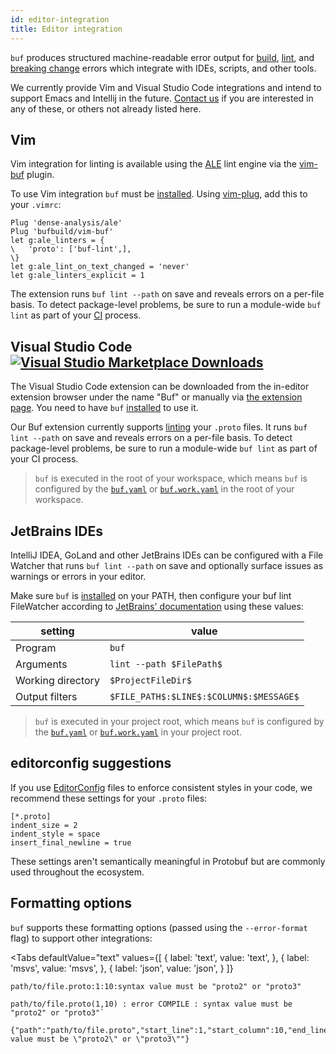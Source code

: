 ```yaml
---
id: editor-integration
title: Editor integration
---
```


`buf` produces structured machine-readable error output for
[build](/buf/build/usage), [lint](/buf/lint/overview), and
[breaking change](/buf/breaking/overview) errors which integrate with IDEs, scripts,
and other tools.

We currently provide Vim and Visual Studio Code integrations and intend to
support Emacs and Intellij in the future. [Contact us](contact) if you are
interested in any of these, or others not already listed here.

## Vim

Vim integration for linting is available using the
[ALE](https://github.com/dense-analysis/ale) lint engine via the
[vim-buf](https://github.com/bufbuild/vim-buf) plugin.

To use Vim integration `buf` must be [installed](installation). Using
[vim-plug](https://github.com/junegunn/vim-plug), add this to your `.vimrc`:

```vim
Plug 'dense-analysis/ale'
Plug 'bufbuild/vim-buf'
let g:ale_linters = {
\   'proto': ['buf-lint',],
\}
let g:ale_lint_on_text_changed = 'never'
let g:ale_linters_explicit = 1
```

The extension runs `buf lint --path` on save and reveals errors on a per-file
basis. To detect package-level problems, be sure to run a module-wide `buf lint`
as part of your [CI](/buf/ci-cd/setup) process.

## Visual Studio Code [![Visual Studio Marketplace Downloads](https://img.shields.io/visual-studio-marketplace/d/bufbuild.vscode-buf?color=2048ff&label=Buf&logo=visual-studio-code&style=flat-squar)](https://marketplace.visualstudio.com/items?itemName=bufbuild.vscode-buf)

The Visual Studio Code extension can be downloaded from the in-editor extension
browser under the name "Buf" or manually via
[the extension page](https://marketplace.visualstudio.com/items?itemName=bufbuild.vscode-buf).
You need to have `buf` [installed](installation) to use it.

Our Buf extension currently supports [linting] your `.proto` files. It runs
`buf lint --path` on save and reveals errors on a per-file basis. To detect
package-level problems, be sure to run a module-wide `buf lint` as part of your
CI process.

> `buf` is executed in the root of your workspace, which means `buf` is
> configured by the [`buf.yaml`](configuration/v1/buf-yaml) or
> [`buf.work.yaml`](configuration/v1/buf-work-yaml) in the root of your
> workspace.

## JetBrains IDEs

IntelliJ IDEA, GoLand and other JetBrains IDEs can be configured with a File
Watcher that runs `buf lint --path` on save and optionally surface issues as
warnings or errors in your editor.

Make sure `buf` is [installed](installation) on your PATH, then configure
your buf lint FileWatcher according to
[JetBrains' documentation](https://www.jetbrains.com/help/idea/using-file-watchers.html)
using these values:

| setting           | value                                   |
| ----------------- | --------------------------------------- |
| Program           | `buf`                                   |
| Arguments         | `lint --path $FilePath$`                |
| Working directory | `$ProjectFileDir$`                      |
| Output filters    | `$FILE_PATH$:$LINE$:$COLUMN$:$MESSAGE$` |

> `buf` is executed in your project root, which means `buf` is configured by the
> [`buf.yaml`](configuration/v1/buf-yaml) or
> [`buf.work.yaml`](configuration/v1/buf-work-yaml) in your project root.

## editorconfig suggestions

If you use [EditorConfig] files to enforce consistent styles in your code, we
recommend these settings for your `.proto` files:

```editorconfig
[*.proto]
indent_size = 2
indent_style = space
insert_final_newline = true
```

These settings aren't semantically meaningful in Protobuf but are commonly used
throughout the ecosystem.

## Formatting options

`buf` supports these formatting options (passed using the `--error-format` flag)
to support other integrations:


<Tabs defaultValue="text"
  values={[
    { label: 'text', value: 'text', },
    { label: 'msvs', value: 'msvs', },
    { label: 'json', value: 'json', }
  ]}
>
<TabItem value="text">

```
path/to/file.proto:1:10:syntax value must be "proto2" or "proto3"
```

</TabItem>
<TabItem value="msvs">

```
path/to/file.proto(1,10) : error COMPILE : syntax value must be "proto2" or "proto3"`
```

</TabItem>
<TabItem value="json">

```
{"path":"path/to/file.proto","start_line":1,"start_column":10,"end_line":1,"end_column":10,"type":"COMPILE","message":"syntax value must be \"proto2\" or \"proto3\""}
```

</TabItem>
</Tabs>

[editorconfig]: https://editorconfig.org
[linting]: https://docs.buf.build/lint/overview
[lsp]:
  https://code.visualstudio.com/api/language-extensions/language-server-extension-guide
